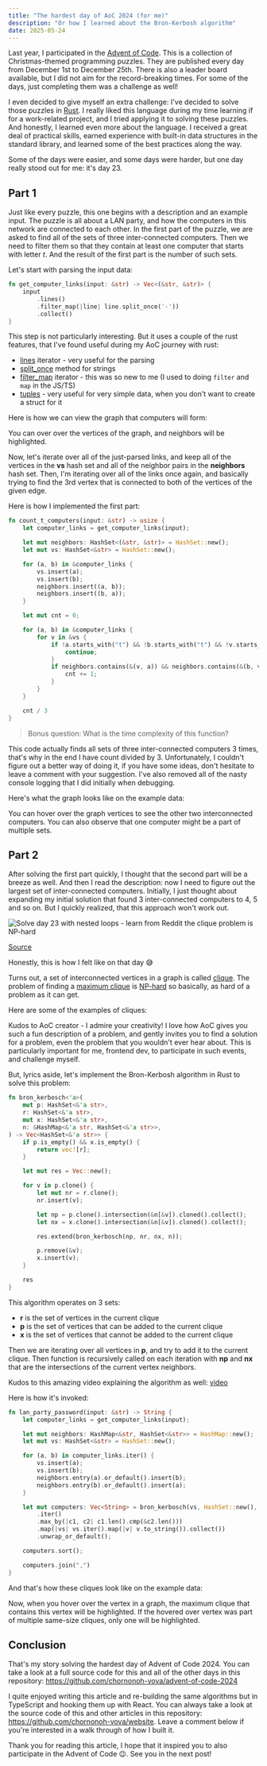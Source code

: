 ```yaml
---
title: "The hardest day of AoC 2024 (for me)"
description: "Or how I learned about the Bron-Kerbosh algorithm"
date: 2025-05-24
---
```



Last year, I participated in the [Advent of Code](https://adventofcode.com). This is a collection of Christmas-themed programming puzzles. They are published every day from December 1st to December 25th. There is also a leader board available, but I did not aim for the record-breaking times. For some of the days, just completing them was a challenge as well!

I even decided to give myself an extra challenge: I've decided to solve those puzzles in [Rust](https://www.rust-lang.org/). I really liked this language during my time learning if for a work-related project, and I tried applying it to solving these puzzles. And honestly, I learned even more about the language. I received a great deal of practical skills, earned experience with built-in data structures in the standard library, and learned some of the best practices along the way.

Some of the days were easier, and some days were harder, but one day really stood out for me: it's day 23.

## Part 1

Just like every puzzle, this one begins with a description and an example input. The puzzle is all about a LAN party, and how the computers in this network are connected to each other. In the first part of the puzzle, we are asked to find all of the sets of three inter-connected computers. Then we need to filter them so that they contain at least one computer that starts with letter _t_. And the result of the first part is the number of such sets.

Let's start with parsing the input data:

```rust
fn get_computer_links(input: &str) -> Vec<(&str, &str)> {
    input
        .lines()
        .filter_map(|line| line.split_once('-'))
        .collect()
}
```

This step is not particularly interesting. But it uses a couple of the rust features, that I've found useful during my AoC journey with rust:

- [lines](https://doc.rust-lang.org/std/str/struct.Lines.html) iterator - very useful for the parsing
- [split_once](https://doc.rust-lang.org/std/string/struct.String.html#method.split_once) method for strings
- [filter_map](https://doc.rust-lang.org/std/iter/struct.FilterMap.html) iterator - this was so new to me (I used to doing `filter` and `map` in the JS/TS)
- [tuples](https://doc.rust-lang.org/std/primitive.tuple.html) - very useful for very simple data, when you don't want to create a struct for it

Here is how we can view the graph that computers will form:

<LANGraph mode="neighbors" client:load />

You can over over the vertices of the graph, and neighbors will be highlighted.

Now, let's iterate over all of the just-parsed links, and keep all of the vertices in the **vs** hash set and all of the neighbor pairs in the **neighbors** hash set. Then, I'm iterating over all of the links once again, and basically trying to find the 3rd vertex that is connected to both of the vertices of the given edge.

Here is how I implemented the first part:

```rust
fn count_t_computers(input: &str) -> usize {
    let computer_links = get_computer_links(input);

    let mut neighbors: HashSet<(&str, &str)> = HashSet::new();
    let mut vs: HashSet<&str> = HashSet::new();

    for (a, b) in &computer_links {
        vs.insert(a);
        vs.insert(b);
        neighbors.insert((a, b));
        neighbors.insert((b, a));
    }

    let mut cnt = 0;

    for (a, b) in &computer_links {
        for v in &vs {
            if !a.starts_with("t") && !b.starts_with("t") && !v.starts_with("t") {
                continue;
            }
            if neighbors.contains(&(v, a)) && neighbors.contains(&(b, v)) {
                cnt += 1;
            }
        }
    }

    cnt / 3
}
```

> Bonus question: What is the time complexity of this function?

This code actually finds all sets of three inter-connected computers 3 times, that's why in the end I have count divided by 3. Unfortunately, I couldn't figure out a better way of doing it, if you have some ideas, don't hesitate to leave a comment with your suggestion. I've also removed all of the nasty console logging that I did initially when debugging.

Here's what the graph looks like on the example data:

<LANGraph mode="3-clique" client:load />

You can hover over the graph vertices to see the other two interconnected computers. You can also observe that one computer might be a part of multiple sets.

## Part 2

After solving the first part quickly, I thought that the second part will be a breeze as well. And then I read the description: now I need to figure out the largest set of inter-connected computers. Initially, I just thought about expanding my initial solution that found 3 inter-connected computers to 4, 5 and so on. But I quickly realized, that this approach won't work out.

<Image
  src={cliqueNPHardUngaBunga}
  alt="Solve day 23 with nested loops - learn from Reddit the clique problem is NP-hard"
/>

[Source](https://www.reddit.com/r/adventofcode/s/NfpvknjShr)

Honestly, this is how I felt like on that day 😅

Turns out, a set of interconnected vertices in a graph is called [clique](https://www.algorist.com/problems/Clique.html). The problem of finding a [maximum clique](https://en.wikipedia.org/wiki/Clique_problem) is [NP-hard](https://en.wikipedia.org/wiki/NP-hardness) so basically, as hard of a problem as it can get.

Here are some of the examples of cliques:

<CliqueExamples />

Kudos to AoC creator - I admire your creativity! I love how AoC gives you such a fun description of a problem, and gently invites you to find a solution for a problem, even the problem that you wouldn't ever hear about. This is particularly important for me, frontend dev, to participate in such events, and challenge myself.

But, lyrics aside, let's implement the Bron-Kerbosh algorithm in Rust to solve this problem:

```rust
fn bron_kerbosch<'a>(
    mut p: HashSet<&'a str>,
    r: HashSet<&'a str>,
    mut x: HashSet<&'a str>,
    n: &HashMap<&'a str, HashSet<&'a str>>,
) -> Vec<HashSet<&'a str>> {
    if p.is_empty() && x.is_empty() {
        return vec![r];
    }

    let mut res = Vec::new();

    for v in p.clone() {
        let mut nr = r.clone();
        nr.insert(v);

        let np = p.clone().intersection(&n[&v]).cloned().collect();
        let nx = x.clone().intersection(&n[&v]).cloned().collect();

        res.extend(bron_kerbosch(np, nr, nx, n));

        p.remove(&v);
        x.insert(v);
    }

    res
}
```

This algorithm operates on 3 sets:

- **r** is the set of vertices in the current clique
- **p** is the set of vertices that can be added to the current clique
- **x** is the set of vertices that cannot be added to the current clique

Then we are iterating over all vertices in **p**, and try to add it to the current clique. Then function is recursively called on each iteration with **np** and **nx** that are the intersections of the current vertex neighbors.

Kudos to this amazing video explaining the algorithm as well: [video](https://youtu.be/1cwu123VZ4Q?si=0HVYJNnfSHs__MOp)

Here is how it's invoked:

```rust
fn lan_party_password(input: &str) -> String {
    let computer_links = get_computer_links(input);

    let mut neighbors: HashMap<&str, HashSet<&str>> = HashMap::new();
    let mut vs: HashSet<&str> = HashSet::new();

    for (a, b) in computer_links.iter() {
        vs.insert(a);
        vs.insert(b);
        neighbors.entry(a).or_default().insert(b);
        neighbors.entry(b).or_default().insert(a);
    }

    let mut computers: Vec<String> = bron_kerbosch(vs, HashSet::new(), HashSet::new(), &neighbors)
        .iter()
        .max_by(|c1, c2| c1.len().cmp(&c2.len()))
        .map(|vs| vs.iter().map(|v| v.to_string()).collect())
        .unwrap_or_default();

    computers.sort();

    computers.join(",")
}
```

And that's how these cliques look like on the example data:

<LANGraph mode="max-clique" client:load />

Now, when you hover over the vertex in a graph, the maximum clique that contains this vertex will be highlighted. If the hovered over vertex was part of multiple same-size cliques, only one will be highlighted.

## Conclusion

That's my story solving the hardest day of Advent of Code 2024. You can take a look at a full source code for this and all of the other days in this repository: https://github.com/chornonoh-vova/advent-of-code-2024

I quite enjoyed writing this article and re-building the same algorithms but in TypeScript and hooking them up with React. You can always take a look at the source code of this and other articles in this repository: https://github.com/chornonoh-vova/website. Leave a comment below if you're interested in a walk through of how I built it.

Thank you for reading this article, I hope that it inspired you to also participate in the Advent of Code 😉. See you in the next post!
